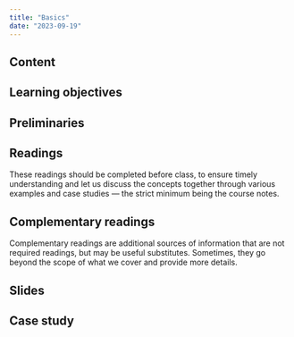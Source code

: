 ```yaml
---
title: "Basics"
date: "2023-09-19"
---
```



## Content

## Learning objectives

## Preliminaries

## Readings

:::{.callout-warning}
These readings should be completed before class, to ensure timely understanding and let us discuss the concepts together through various examples and case studies --- the strict minimum being the course notes.
:::

## Complementary readings

:::{.callout-warning}
Complementary readings are additional sources of information that are not required readings, but may be useful substitutes. Sometimes, they go beyond the scope of what we cover and provide more details.
:::

## Slides

## Case study

